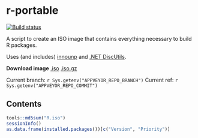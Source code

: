 r-portable
==========
[![Build status](https://ci.appveyor.com/api/projects/status/w016xch3qm00msde/branch/master)](https://ci.appveyor.com/project/krlmlr/r-portable/branch/master)

A script to create an ISO image that contains everything necessary to build R packages.

Uses (and includes) [innounp](http://innounp.sourceforge.net/) and [.NET DiscUtils](http://discutils.codeplex.com/).

**Download image** [.iso](https://rportable.blob.core.windows.net/r-portable/master/R.iso) [.iso.gz](https://rportable.blob.core.windows.net/r-portable/master/R.iso.gz)

Current branch: `r Sys.getenv("APPVEYOR_REPO_BRANCH")`
Current ref: `r Sys.getenv("APPVEYOR_REPO_COMMIT")`

Contents
--------

```r
tools::md5sum("R.iso")
sessionInfo()
as.data.frame(installed.packages())[c("Version", "Priority")]
```
